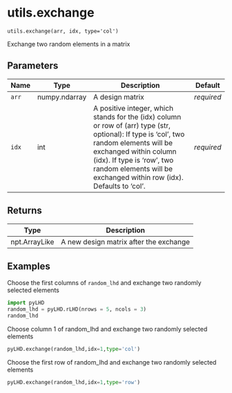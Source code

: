 # utils.exchange { #pyLHD.utils.exchange }

`utils.exchange(arr, idx, type='col')`

Exchange two random elements in a matrix

## Parameters

| Name   | Type          | Description                                                                                                                                                                                                                                                            | Default    |
|--------|---------------|------------------------------------------------------------------------------------------------------------------------------------------------------------------------------------------------------------------------------------------------------------------------|------------|
| `arr`  | numpy.ndarray | A design matrix                                                                                                                                                                                                                                                        | _required_ |
| `idx`  | int           | A positive integer, which stands for the (idx) column or row of (arr) type (str, optional):  If type is 'col', two random elements will be exchanged within column (idx). If type is 'row', two random elements will be exchanged within row (idx). Defaults to 'col'. | _required_ |

## Returns

| Type          | Description                            |
|---------------|----------------------------------------|
| npt.ArrayLike | A new design matrix after the exchange |

## Examples



Choose the first columns of `random_lhd` and exchange two randomly selected elements
```python
import pyLHD
random_lhd = pyLHD.rLHD(nrows = 5, ncols = 3)
random_lhd
```
Choose column 1 of random_lhd and exchange two randomly selected elements
```python
pyLHD.exchange(random_lhd,idx=1,type='col')
```
Choose the first row of random_lhd and exchange two randomly selected elements
```python
pyLHD.exchange(random_lhd,idx=1,type='row')
```